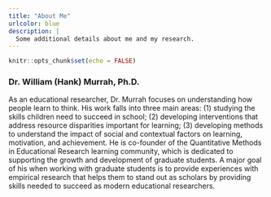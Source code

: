 ```yaml
---
title: "About Me"
urlcolor: blue
description: |
  Some additional details about me and my research.
---
```


```r
knitr::opts_chunk$set(echo = FALSE)
```

### Dr. William (Hank) Murrah, Ph.D.

As an educational researcher, Dr. Murrah focuses on understanding how people learn to think. His work falls into three main areas: (1) studying the skills children need to succeed in school; (2) developing interventions that address resource disparities important for learning; (3) developing methods to understand the impact of social and contextual factors on learning, motivation, and achievement.
He is co-founder of the Quantitative Methods in Educational Research learning community, which is dedicated to supporting the growth and development of graduate students. A major goal of his when working with graduate students is to provide experiences with empirical research that helps them to stand out as scholars by providing skills needed to succeed as modern educational researchers. 